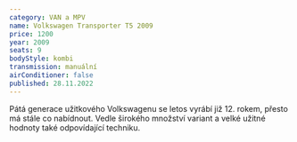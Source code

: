 ```yaml
---
category: VAN a MPV
name: Volkswagen Transporter T5 2009
price: 1200
year: 2009
seats: 9
bodyStyle: kombi
transmission: manuální
airConditioner: false
published: 28.11.2022
---
```

Pátá generace užitkového Volkswagenu se letos vyrábí již 12. rokem, přesto má stále co nabídnout. Vedle širokého množství variant a velké užitné hodnoty také odpovídající techniku.